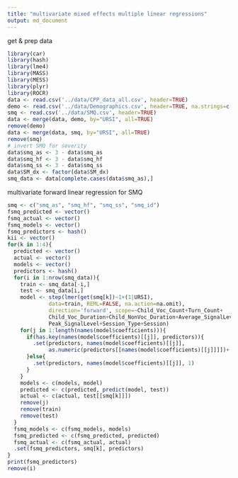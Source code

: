 ```yaml
---
title: "multivariate mixed effects multiple linear regressions"
output: md_document
---
```


get & prep data
```r
library(car)
library(hash)
library(lme4)
library(MASS)
library(MESS)
library(plyr)
library(ROCR)
data <- read.csv('../data/CPP_data_all.csv', header=TRUE)
demo <- read.csv('../data/Demographics.csv', header=TRUE, na.strings=c("", " ", "\n"))
smq <- read.csv('../data/SMQ.csv', header=TRUE)
data <- merge(data, demo, by="URSI", all=TRUE)
remove(demo)
data <- merge(data, smq, by="URSI", all=TRUE)
remove(smq)
# invert SMQ for severity
data$smq_as <- 3 - data$smq_as
data$smq_hf <- 3 - data$smq_hf
data$smq_ss <- 3 - data$smq_ss
data$SM_dx <- factor(data$SM_dx)
smq_data <- data[complete.cases(data$smq_as),]
```

multivariate forward linear regression for SMQ
```r
smq <- c("smq_as", "smq_hf", "smq_ss", "smq_id")
fsmq_predicted <- vector()
fsmq_actual <- vector()
fsmq_models <- vector()
fsmq_predictors <- hash()
kii <- vector()
for(k in 1:4){
  predicted <- vector()
  actual <- vector()
  models <- vector()
  predictors <- hash()
  for(i in 1:nrow(smq_data)){
    train <- smq_data[-i,]
    test <- smq_data[i,]
    model <- step(lmer(get(smq[k])~1+(1|URSI),
             data=train, REML=FALSE, na.action=na.omit),
             direction='forward', scope=~Child_Voc_Count+Turn_Count+
             Child_Voc_Duration+Child_NonVoc_Duration+Average_SignalLevel+
             Peak_SignalLevel+Session_Type+Session)
    for(j in 1:length(names(model$coefficients))){
      if(has.key(names(model$coefficients)[[j]], predictors)){
        .set(predictors, names(model$coefficients)[[j]],
             as.numeric(predictors[[names(model$coefficients)[[j]]]])+ 1)
      }else{
        .set(predictors, names(model$coefficients)[[j]], 1)
      }
    }
    models <- c(models, model)
    predicted <- c(predicted, predict(model, test))
    actual <- c(actual, test[[smq[k]]])
    remove(j)
    remove(train)
    remove(test)
  }
  fsmq_models <- c(fsmq_models, models)
  fsmq_predicted <- c(fsmq_predicted, predicted)
  fsmq_actual <- c(fsmq_actual, actual)
  .set(fsmq_predictors, smq[k], predictors)
}
print(fsmq_predictors)
remove(i)
```